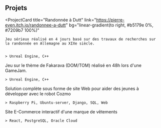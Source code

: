## Projets

<ProjectCard
	title="Randonnée à Dutt"
	link="https://pierre-even.itch.io/randonnee-a-dutt"
	bg="linear-gradient(to right, #b5179e 0%, #7209b7 100%)"
>
	Jeu sérieux réalisé en 4 jours basé sur des travaux de recherches sur la randonnée en Allemagne au XIXe siècle.


	> Unreal Engine, C++
</ProjectCard>
<ProjectCard
	title="Postier de Fakarava"
	link="https://pierre-even.itch.io/le-postier-de-fakarava"
	bg="linear-gradient(to right, #560bad 0%, #480ca8 100%)"
>
	Jeu sur le thème de Fakarava (DOM/TOM) réalisé en 48h lors d'une GameJam. 

	> Unreal Engine, C++
</ProjectCard>
<ProjectCard
	title="Python Cozmo"
	link="https://github.com/mathieu900v/Python-Cozmo"
	bg="linear-gradient(to right, #3a0ca3 0%, #3f37c9 100%)"
>
	Solution complète sous forme de site Web pour aider des jeunes à développer avec le robot Cozmo

	> Raspberry Pi, Ubuntu-server, Django, SQL, Web
</ProjectCard>
<ProjectCard
	title="Black Spirit"
	link="#"
	bg="linear-gradient(to right, #b5179e 0%, #3a0ca3 100%)"
>
	Site E-Commerce interactif d'une marque de vêtements

	> React, PostgreSQL, Oracle Cloud
</ProjectCard>